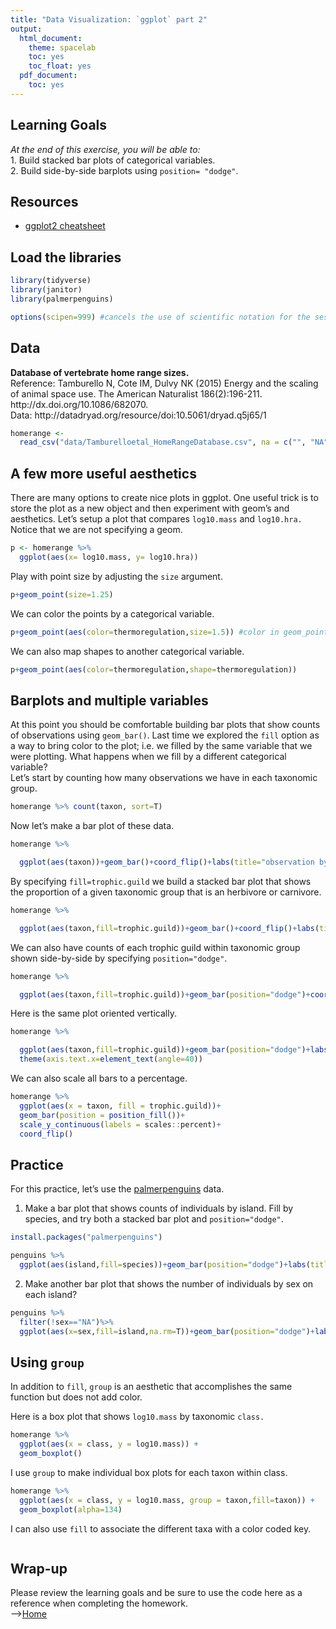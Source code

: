 ```yaml
---
title: "Data Visualization: `ggplot` part 2"
output:
  html_document:
    theme: spacelab
    toc: yes
    toc_float: yes
  pdf_document:
    toc: yes
---
```


## Learning Goals
*At the end of this exercise, you will be able to:*    
1. Build stacked bar plots of categorical variables.  
2. Build side-by-side barplots using `position= "dodge"`.  

## Resources
- [ggplot2 cheatsheet](https://www.rstudio.com/wp-content/uploads/2015/03/ggplot2-cheatsheet.pdf)

## Load the libraries
```r
library(tidyverse)
library(janitor)
library(palmerpenguins)
```

```r
options(scipen=999) #cancels the use of scientific notation for the session
```

## Data
**Database of vertebrate home range sizes.**  
Reference: Tamburello N, Cote IM, Dulvy NK (2015) Energy and the scaling of animal space use. The American Naturalist 186(2):196-211. http://dx.doi.org/10.1086/682070.  
Data: http://datadryad.org/resource/doi:10.5061/dryad.q5j65/1  
```r
homerange <- 
  read_csv("data/Tamburelloetal_HomeRangeDatabase.csv", na = c("", "NA", "\\"))
```

## A few more useful aesthetics
There are many options to create nice plots in ggplot. One useful trick is to store the plot as a new object and then experiment with geom's and aesthetics. Let's setup a plot that compares `log10.mass` and `log10.hra.` Notice that we are not specifying a geom.
```r
p <- homerange %>% 
  ggplot(aes(x= log10.mass, y= log10.hra))
```

Play with point size by adjusting the `size` argument.
```r
p+geom_point(size=1.25)
```

We can color the points by a categorical variable.
```r
p+geom_point(aes(color=thermoregulation,size=1.5)) #color in geom_point is the same as fill in barplots
```

We can also map shapes to another categorical variable.
```r
p+geom_point(aes(color=thermoregulation,shape=thermoregulation))
```

## Barplots and multiple variables
At this point you should be comfortable building bar plots that show counts of observations using `geom_bar()`. Last time we explored the `fill` option as a way to bring color to the plot; i.e. we filled by the same variable that we were plotting. What happens when we fill by a different categorical variable?  
Let's start by counting how many observations we have in each taxonomic group.
```r
homerange %>% count(taxon, sort=T)
```

Now let's make a bar plot of these data.
```r
homerange %>%

  ggplot(aes(taxon))+geom_bar()+coord_flip()+labs(title="observation by taxon",x="taxanomic group")
```

By specifying `fill=trophic.guild` we build a stacked bar plot that shows the proportion of a given taxonomic group that is an herbivore or carnivore.
```r
homerange %>%

  ggplot(aes(taxon,fill=trophic.guild))+geom_bar()+coord_flip()+labs(title="observation by taxon",x="taxanomic group")
```

We can also have counts of each trophic guild within taxonomic group shown side-by-side by specifying `position="dodge"`.
```r
homerange %>%

  ggplot(aes(taxon,fill=trophic.guild))+geom_bar(position="dodge")+coord_flip()+labs(title="observation by taxon",x="taxanomic group")
```

Here is the same plot oriented vertically.
```r
homerange %>%

  ggplot(aes(taxon,fill=trophic.guild))+geom_bar(position="dodge")+labs(title="observation by taxon",x="taxanomic group")+
  theme(axis.text.x=element_text(angle=40))
```

We can also scale all bars to a percentage.
```r
homerange %>% 
  ggplot(aes(x = taxon, fill = trophic.guild))+
  geom_bar(position = position_fill())+ 
  scale_y_continuous(labels = scales::percent)+
  coord_flip()
```

## Practice
For this practice, let's use the [palmerpenguins](https://allisonhorst.github.io/palmerpenguins/articles/intro.html) data.  

1. Make a bar plot that shows counts of individuals by island. Fill by species, and try both a stacked bar plot and `position="dodge"`.
```r
install.packages("palmerpenguins")

```

```r
penguins %>%
  ggplot(aes(island,fill=species))+geom_bar(position="dodge")+labs(title="counts of ind by ilands",x="island")
```

2. Make another bar plot that shows the number of individuals by sex on each island?
```r
penguins %>%
  filter(!sex=="NA")%>%
  ggplot(aes(x=sex,fill=island,na.rm=T))+geom_bar(position="dodge")+labs(title="count of individuals by sex",x="sex")
```

## Using `group`
In addition to `fill`, `group` is an aesthetic that accomplishes the same function but does not add color.

Here is a box plot that shows `log10.mass` by taxonomic `class.`
```r
homerange %>% 
  ggplot(aes(x = class, y = log10.mass)) +
  geom_boxplot()
```

I use `group` to make individual box plots for each taxon within class.
```r
homerange %>% 
  ggplot(aes(x = class, y = log10.mass, group = taxon,fill=taxon)) +
  geom_boxplot(alpha=134)
```

I can also use `fill` to associate the different taxa with a color coded key.
```r

```

## Wrap-up  
Please review the learning goals and be sure to use the code here as a reference when completing the homework.    
-->[Home](https://jmledford3115.github.io/datascibiol/)